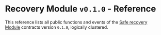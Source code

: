 # Recovery Module `v0.1.0` - Reference

This reference lists all public functions and events of the [Safe recovery Module](../advanced/smart-account-modules.mdx) contracts version `0.1.0`, logically clustered.

